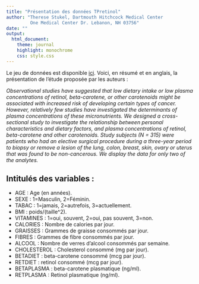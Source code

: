 ```yaml
---
title: "Présentation des données TPretinol"
author: "Therese Stukel, Dartmouth Hitchcock Medical Center 
         One Medical Center Dr. Lebanon, NH 03756"
date: ""
output:
  html_document:
    theme: journal
    highlight: monochrome
    css: style.css
---
```


Le jeu de données est disponible [ici](https://masedki.github.io/presentationTPretinol.csv). Voici, en résumé et en anglais, la présentation de l'étude proposée par les auteurs : 

*Observational studies have suggested that low dietary intake or low plasma concentrations of retinol, beta-carotene, or other carotenoids might be associated with increased risk of developing certain types of cancer. However, relatively few studies have investigated the determinants of plasma concentrations of these micronutrients. We designed a cross-sectional study to investigate the relationship between personal characteristics and dietary factors, and plasma concentrations of retinol, beta-carotene and other carotenoids. Study subjects (N = 315) were patients who had an elective surgical procedure during a three-year period to biopsy or remove a lesion of the lung, colon, breast, skin, ovary or uterus that was found to be non-cancerous. We display the data for only two of the analytes.*

## Intitulés des variables : 

- AGE : Age (en années).
- SEXE : 1=Masculin, 2=Féminin.
- TABAC : 1=jamais, 2=autrefois, 3=actuellement.
- BMI : poids/(taille^2).
- VITAMINES : 1=oui, souvent, 2=oui, pas souvent, 3=non.
- CALORIES : Nombre de calories par jour.
- GRAISSES : Grammes de graisse consommés par jour.
- FIBRES : Grammes de fibre consommés par jour.
- ALCOOL : Nombre de verres d'alcool consommés par semaine.
- CHOLESTEROL : Cholesterol consommé (mg par jour).
- BETADIET : beta-carotene consommé (mcg par jour).
- RETDIET : retinol consommé (mcg par jour).
- BETAPLASMA : beta-carotene plasmatique (ng/ml).
- RETPLASMA : Retinol plasmatique (ng/ml).